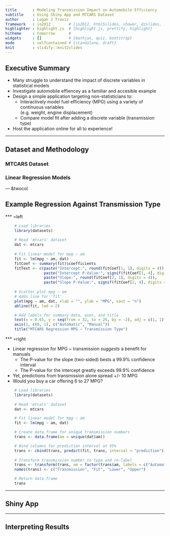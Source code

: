 ```yaml
---
title       : Modeling Transmission Impact on Automobile Efficiency
subtitle    : Using Shiny App and MTCARS Dataset
author      : Logan J Travis
framework   : io2012        # {io2012, html5slides, shower, dzslides, ...}
highlighter : highlight.js  # {highlight.js, prettify, highlight}
hitheme     : tomorrow      # 
widgets     : []            # {mathjax, quiz, bootstrap}
mode        : selfcontained # {standalone, draft}
knit        : slidify::knit2slides
---
```


## Executive Summary
* Many struggle to understand the impact of discrete variables in statistical models
* Investigate automobile effiencey as a familiar and accesible example
* Design a simple application targeting non-statisticians to:
    * Interactively model fuel efficiency (MPG) using a variety of continuous variables<br>(e.g. weight, engine displacement)
    * Compare model fit after adding a discrete variable (transmission type)
* Host the application online for all to experience!

---

## Dataset and Methodology
### MTCARS Dataset

### Linear Regression Models

--- &twocol

## Example Regression Against Transmission Type

*** =left

```r
    # Load libraries
    library(datasets)
    
    # Read 'mtcars' dataset
    dat <- mtcars
    
    # Fit linear model for mpg ~ am
    fit <- lm(mpg ~ am, dat)
    fitCoef <- summary(fit)$coefficients
    fitText <- c(paste("Intercept:", round(fitCoef[1, 1], digits = 4)),
                 paste("Intercept P-Value:", signif(fitCoef[1, 4], digits = 4)),
                 paste("Slope:", round(fitCoef[2, 1], digits = 4)),
                 paste("Slope P-Value:", signif(fitCoef[2, 4], digits = 4)))
    
    # Scatter plot mpg ~ am
    # Adds line for 'fit'
    plot(mpg ~ am, dat, xlab = "", ylab = "MPG", xaxt = "n")
    abline(fit, lwd = 2)

    # Add labels for summary data, axes, and title
    text(x = 0.65, y = seq(from = 32, to = 26, by = -2), adj = c(1, 1), labels = fitText)
    axis(1, c(0, 1), c("Automatic", "Manual"))
    title("MTCARS Regression MPG ~ Transmission Type")
```

*** =right

* Linear regression for MPG ~ transmission *suggests* a benefit for manuals
    * The P-value for the slope (two-sided) bests a 99.9% confidence interval
    * The P-value for the intercept greatly exceeds 99.9% confidence
* Yet, predictions from transmission alone spread +/- 10 MPG
* Would you buy a car offering 6 to 27 MPG?

```r
    # Load libraries
    library(datasets)
    
    # Read 'mtcars' dataset
    dat <- mtcars

    # Fit linear model for mpg ~ am
    fit <- lm(mpg ~ am, dat)

    # Create data.frame for unique transmission numbers
    trans <- data.frame(am = unique(dat$am))

    # Bind columns for prediction interval at 95%
    trans <- cbind(trans, predict(fit, trans, interval = "prediction"))
    
    # Transform transmission number to type and re-label
    trans <- transform(trans, am = factor(trans$am, labels = c("Automatic", "Manual")))
    names(trans) <- c("Transmission", "Fit", "Lower", "Upper")

    # Return data.frame
    trans
```

---

## Shiny App

---

## Interpreting Results
